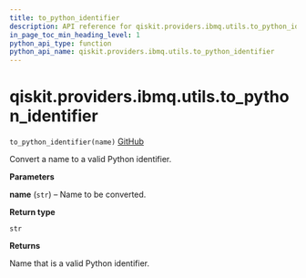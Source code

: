 ```yaml
---
title: to_python_identifier
description: API reference for qiskit.providers.ibmq.utils.to_python_identifier
in_page_toc_min_heading_level: 1
python_api_type: function
python_api_name: qiskit.providers.ibmq.utils.to_python_identifier
---
```


# qiskit.providers.ibmq.utils.to\_python\_identifier

<span id="qiskit.providers.ibmq.utils.to_python_identifier" />

`to_python_identifier(name)` [GitHub](https://github.com/qiskit/qiskit-ibmq-provider/tree/stable/0.16/qiskit/providers/ibmq/utils/utils.py "view source code")

Convert a name to a valid Python identifier.

**Parameters**

**name** (`str`) – Name to be converted.

**Return type**

`str`

**Returns**

Name that is a valid Python identifier.

